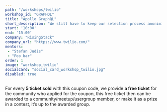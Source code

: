 ```yaml
---
path: "/workshops/twilio"
workshop_id: "GRAPHQL"
title: "Apollo GraphQL"
short_description: "We still have to keep our selection process anonimized, so we'll be extra careful on the workshop not to break this proven system or exclude someone."
start: '10:00'
end: '15:00'
company: "RisingStack"
company_url: "https://www.twilio.com/"
mentors:
 - "Stefan Judis"
 - "Foo bar"
order: 1
image: "workshop_twilio"
socialCard: "social_card_workshop_twilio.jpg"
disabled: true
---
```


For every **5 ticket sold** with this coupon code, we
provide **a free ticket** for the community who applied for
the coupon, this free ticket then can be awarded to a
community/meetup/usergroup member, or make it as a prize in a contest,
it’s up to the awarded group.
